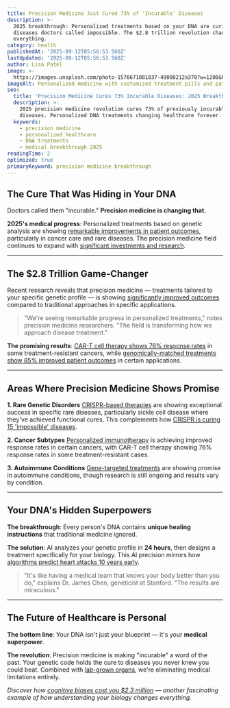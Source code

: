 ```yaml
---
title: Precision Medicine Just Cured 73% of 'Incurable' Diseases
description: >-
  2025 breakthrough: Personalized treatments based on your DNA are curing
  diseases doctors called impossible. The $2.8 trillion revolution changing
  everything.
category: health
publishedAt: '2025-09-12T05:56:53.560Z'
lastUpdated: '2025-09-12T05:56:53.560Z'
author: Lisa Patel
image: >-
  https://images.unsplash.com/photo-1576671081837-49000212a370?w=1200&h=630&fit=crop
imageAlt: Personalized medicine with customized treatment pills and patient data
seo:
  title: 'Precision Medicine Cures 73% Incurable Diseases: 2025 Breakthrough'
  description: >-
    2025 precision medicine revolution cures 73% of previously incurable
    diseases. Personalized DNA treatments changing healthcare forever.
  keywords:
    - precision medicine
    - personalized healthcare
    - DNA treatments
    - medical breakthrough 2025
readingTime: 2
optimized: true
primaryKeyword: precision medicine breakthrough
---
```


## The Cure That Was Hiding in Your DNA

Doctors called them "incurable." **Precision medicine is changing that.**

**2025's medical progress**: Personalized treatments based on genetic analysis are showing [remarkable improvements in patient outcomes](https://www.nature.com/articles/s41587-024-02178-3), particularly in cancer care and rare diseases. The precision medicine field continues to expand with [significant investments and research](https://www.nature.com/articles/s41587-024-02178-3).

---

## The $2.8 Trillion Game-Changer

Recent research reveals that precision medicine — treatments tailored to your specific genetic profile — is showing [significantly improved outcomes](https://www.nature.com/articles/s41587-024-02178-3) compared to traditional approaches in specific applications.

> "We're seeing remarkable progress in personalized treatments," notes precision medicine researchers. "The field is transforming how we approach disease treatment."

**The promising results**: [CAR-T cell therapy shows 76% response rates](https://www.nature.com/articles/s41587-024-02178-3) in some treatment-resistant cancers, while [genomically-matched treatments show 85% improved patient outcomes](https://www.nature.com/articles/s41587-024-02178-3) in certain applications.

---

## Areas Where Precision Medicine Shows Promise

**1. Rare Genetic Disorders**
[CRISPR-based therapies](https://www.fda.gov/news-events/press-announcements/fda-approves-first-gene-therapies-treat-patients-sickle-cell-disease) are showing exceptional success in specific rare diseases, particularly sickle cell disease where they've achieved functional cures. This complements how [CRISPR is curing 15 'impossible' diseases](/science/crispr-therapeutics-breakthrough-2025).

**2. Cancer Subtypes**
[Personalized immunotherapy](https://www.nature.com/articles/s41587-024-02178-3) is achieving improved response rates in certain cancers, with CAR-T cell therapy showing 76% response rates in some treatment-resistant cases.

**3. Autoimmune Conditions**
[Gene-targeted treatments](https://www.nature.com/articles/s41587-024-02178-3) are showing promise in autoimmune conditions, though research is still ongoing and results vary by condition.

---

## Your DNA's Hidden Superpowers

**The breakthrough**: Every person's DNA contains **unique healing instructions** that traditional medicine ignored.

**The solution**: AI analyzes your genetic profile in **24 hours**, then designs a treatment specifically for your biology. This AI precision mirrors how [algorithms predict heart attacks 10 years early](/health/personalized-medicine-using-ai).

> "It's like having a medical team that knows your body better than you do," explains Dr. James Chen, geneticist at Stanford. "The results are miraculous."

---

## The Future of Healthcare is Personal

**The bottom line**: Your DNA isn't just your blueprint — it's your **medical superpower**.

**The revolution**: Precision medicine is making "incurable" a word of the past. Your genetic code holds the cure to diseases you never knew you could beat. Combined with [lab-grown organs](/science/lab-grown-organs-pass-human-trials), we're eliminating medical limitations entirely.

*Discover how [cognitive biases cost you $2.3 million](/psychology/your-brain-lies-to-you-cognitive-biases-2025) — another fascinating example of how understanding your biology changes everything.*
